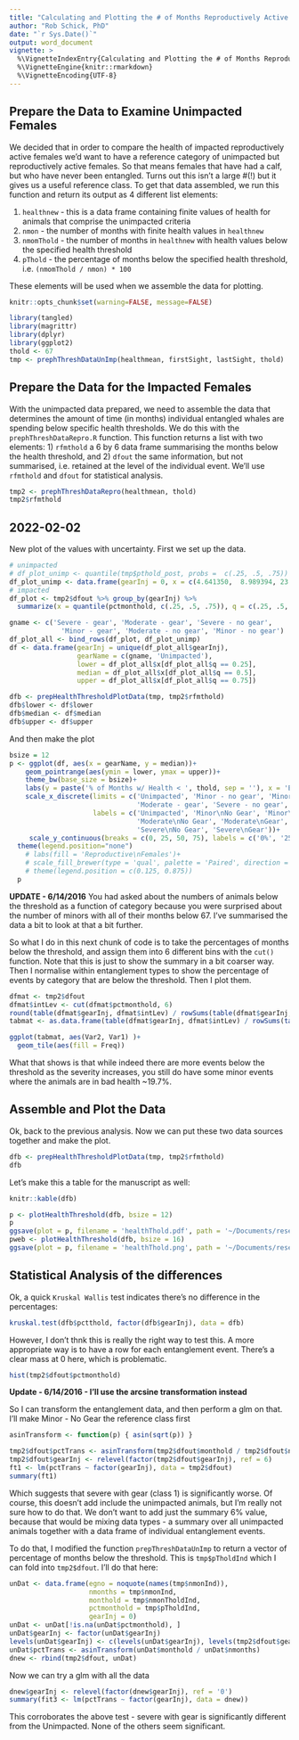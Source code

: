 ```yaml
---
title: "Calculating and Plotting the # of Months Reproductively Active Females Spend Below Certain Health Thresholds"
author: "Rob Schick, PhD"
date: "`r Sys.Date()`"
output: word_document
vignette: >
  %\VignetteIndexEntry{Calculating and Plotting the # of Months Reproductively Active Females Spend Below Certain Health Thresholds}
  %\VignetteEngine{knitr::rmarkdown}
  %\VignetteEncoding{UTF-8}
---
```


## Prepare the Data to Examine Unimpacted Females
We decided that in order to compare the health of impacted reproductively active females we'd want to have a reference category of unimpacted but reproductively active females. So that means females that have had a calf, but who have never been entangled. Turns out this isn't a large #(!) but it gives us a useful reference class. To get that data assembled, we run this function and return its output as 4 different list elements:

1. `healthnew` - this is a data frame containing finite values of health for animals that comprise the unimpacted criteria
2. `nmon` - the number of months with finite health values in `healthnew`
3. `nmomThold` - the number of months in `healthnew` with health values below the specified health threshold
4. `pThold` - the percentage of months below the specified health threshold, i.e. `(nmomThold / nmon) * 100`

These elements will be used when we assemble the data for plotting.

```r
knitr::opts_chunk$set(warning=FALSE, message=FALSE)
```

```r
library(tangled)
library(magrittr)
library(dplyr)
library(ggplot2)
thold <- 67
tmp <- prephThreshDataUnImp(healthmean, firstSight, lastSight, thold)
```

## Prepare the Data for the Impacted Females
With the unimpacted data prepared, we need to assemble the data that determines the amount of time (in months) individual entangled whales are spending below specific health thresholds. We do this with the `prephThreshDataRepro.R` function. This function returns a list with two elements: 1) `rfmthold` a 6 by 6 data frame summarising the months below the health threshold, and 2) `dfout` the same information, but not summarised, i.e. retained at the level of the individual event. We'll use `rfmthold` and `dfout` for statistical analysis.

```r
tmp2 <- prephThreshDataRepro(healthmean, thold)
tmp2$rfmthold
```

## 2022-02-02
New plot of the values with uncertainty. First we set up the data.

```r
# unimpacted
# df_plot_unimp <- quantile(tmp$pthold_post, probs =  c(.25, .5, .75))
df_plot_unimp <- data.frame(gearInj = 0, x = c(4.641350,  8.989394, 23.536114), q = c(.25, .5, .75))
# impacted
df_plot <- tmp2$dfout %>% group_by(gearInj) %>% 
  summarize(x = quantile(pctmonthold, c(.25, .5, .75)), q = c(.25, .5, .75))

gname <- c('Severe - gear', 'Moderate - gear', 'Severe - no gear', 
             'Minor - gear', 'Moderate - no gear', 'Minor - no gear')
df_plot_all <- bind_rows(df_plot, df_plot_unimp)
df <- data.frame(gearInj = unique(df_plot_all$gearInj), 
                 gearName = c(gname, 'Unimpacted'),
                 lower = df_plot_all$x[df_plot_all$q == 0.25],
                 median = df_plot_all$x[df_plot_all$q == 0.5],
                 upper = df_plot_all$x[df_plot_all$q == 0.75])
```

```r
dfb <- prepHealthThresholdPlotData(tmp, tmp2$rfmthold)
dfb$lower <- df$lower
dfb$median <- df$median
dfb$upper <- df$upper
```

And then make the plot

```r
bsize = 12
p <- ggplot(df, aes(x = gearName, y = median))+
    geom_pointrange(aes(ymin = lower, ymax = upper))+
    theme_bw(base_size = bsize)+
    labs(y = paste('% of Months w/ Health < ', thold, sep = ''), x = 'Entanglement Category')+
    scale_x_discrete(limits = c('Unimpacted', 'Minor - no gear', 'Minor - gear', 'Moderate - no gear',
                                'Moderate - gear', 'Severe - no gear', 'Severe - gear'),
                     labels = c('Unimpacted', 'Minor\nNo Gear', 'Minor\nGear',
                                'Moderate\nNo Gear', 'Moderate\nGear',
                                'Severe\nNo Gear', 'Severe\nGear'))+
     scale_y_continuous(breaks = c(0, 25, 50, 75), labels = c('0%', '25%', '50%', '75%'))+
  theme(legend.position="none")
    # labs(fill = 'Reproductive\nFemales')+
    # scale_fill_brewer(type = 'qual', palette = 'Paired', direction = -1)+
    # theme(legend.position = c(0.125, 0.875))
  p  
```


__UPDATE - 6/14/2016__
You had asked about the numbers of animals below the threshold as a function of category because you were surprised about the number of minors with all of their months below 67. I've summarised the data a bit to look at that a bit further. 

So what I do in this next chunk of code is to take the percentages of months below the threshold, and assign them into 6 different bins with the `cut()` function. Note that this is just to show the summary in a bit coarser way. Then I normalise within entanglement types to show the percentage of events by category that are below the threshold. Then I plot them.

```r
dfmat <- tmp2$dfout
dfmat$intLev <- cut(dfmat$pctmonthold, 6)
round(table(dfmat$gearInj, dfmat$intLev) / rowSums(table(dfmat$gearInj, dfmat$intLev)), 3)
tabmat <- as.data.frame(table(dfmat$gearInj, dfmat$intLev) / rowSums(table(dfmat$gearInj, dfmat$intLev)))

ggplot(tabmat, aes(Var2, Var1) )+
  geom_tile(aes(fill = Freq))
```

What that shows is that while indeed there are more events below the threshold as the severity increases, you still do have some minor events where the animals are in bad health ~19.7%.

## Assemble and Plot the Data
Ok, back to the previous analysis. Now we can put these two data sources together and make the plot. 

```r
dfb <- prepHealthThresholdPlotData(tmp, tmp2$rfmthold)
dfb
```

Let's make this a table for the manuscript as well:

```r
knitr::kable(dfb)
```


```r
p <- plotHealthThreshold(dfb, bsize = 12)
p
ggsave(plot = p, filename = 'healthThold.pdf', path = '~/Documents/research/manuscripts/KnowltonEtAl_Entanglement/images/', device = 'pdf', width = 9, height = 6, units = 'in')
pweb <- plotHealthThreshold(dfb, bsize = 16)
ggsave(plot = p, filename = 'healthThold.png', path = '~/Documents/research/manuscripts/KnowltonEtAl_Entanglement/images/', device = 'png', dpi = 300, width = 9, height = 6, units = 'in')
```

## Statistical Analysis of the differences
Ok, a quick `Kruskal Wallis` test indicates there's no difference in the percentages:

```r
kruskal.test(dfb$pctthold, factor(dfb$gearInj), data = dfb)
```

However, I don't thnk this is really the right way to test this. A more appropriate way is to have a row for each entanglement event. There's a clear mass at 0 here, which is problematic.

```r
hist(tmp2$dfout$pctmonthold)
```

__Update - 6/14/2016 - I'll use the arcsine transformation instead__

So I can transform the entanglement data, and then perform a glm on that. I'll make Minor - No Gear the reference class first

```r
asinTransform <- function(p) { asin(sqrt(p)) }

tmp2$dfout$pctTrans <- asinTransform(tmp2$dfout$monthold / tmp2$dfout$nmonths)
tmp2$dfout$gearInj <- relevel(factor(tmp2$dfout$gearInj), ref = 6)
ft1 <- lm(pctTrans ~ factor(gearInj), data = tmp2$dfout)
summary(ft1)
```

Which suggests that severe with gear (class 1) is significantly worse. Of course, this doesn't add include the unimpacted animals, but I'm really not sure how to do that. We don't want to add just the summary 6% value, because that would be mixing data types - a summary over all unimpacted animals together with a data frame of individual entanglement events.

To do that, I modified the function `prepThreshDataUnImp` to return a vector of percentage of months below the threshold. This is `tmp$pTholdInd` which I can fold into `tmp2$dfout`. I'll do that here:

```r
unDat <- data.frame(egno = noquote(names(tmp$nmonInd)),
                    nmonths = tmp$nmonInd,
                    monthold = tmp$nmonTholdInd,
                    pctmonthold = tmp$pTholdInd,
                    gearInj = 0)
unDat <- unDat[!is.na(unDat$pctmonthold), ]
unDat$gearInj <- factor(unDat$gearInj)
levels(unDat$gearInj) <- c(levels(unDat$gearInj), levels(tmp2$dfout$gearInj))
unDat$pctTrans <- asinTransform(unDat$monthold / unDat$nmonths)
dnew <- rbind(tmp2$dfout, unDat)
```

Now we can try a glm with all the data

```r
dnew$gearInj <- relevel(factor(dnew$gearInj), ref = '0')
summary(fit3 <- lm(pctTrans ~ factor(gearInj), data = dnew))
```

This corroborates the above test - severe with gear is significantly different from the Unimpacted. None of the others seem significant.
